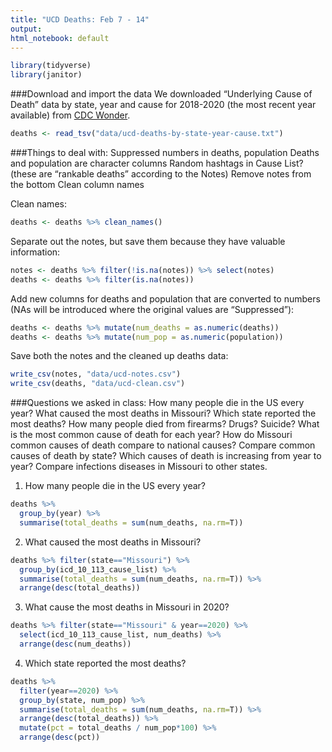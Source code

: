 ```yaml
---
title: "UCD Deaths: Feb 7 - 14"
output: 
html_notebook: default
---
```


```r
library(tidyverse)
library(janitor)
```

###Download and import the data
We downloaded "Underlying Cause of Death" data by state, year and cause for 2018-2020 (the most recent year available) from [CDC Wonder](wonder.cdc.gov).

```r
deaths <- read_tsv("data/ucd-deaths-by-state-year-cause.txt")
```

###Things to deal with: 
Suppressed numbers in deaths, population
Deaths and population are character columns
Random hashtags in Cause List? (these are "rankable deaths" according to the Notes)
Remove notes from the bottom
Clean column names


Clean names:
```r
deaths <- deaths %>% clean_names()
```

Separate out the notes, but save them because they have valuable information:
```r
notes <- deaths %>% filter(!is.na(notes)) %>% select(notes)
deaths <- deaths %>% filter(is.na(notes))
```

Add new columns for deaths and population that are converted to numbers (NAs will be introduced where the original values are "Suppressed"):
```r
deaths <- deaths %>% mutate(num_deaths = as.numeric(deaths))
deaths <- deaths %>% mutate(num_pop = as.numeric(population))
```

Save both the notes and the cleaned up deaths data:
```r
write_csv(notes, "data/ucd-notes.csv")
write_csv(deaths, "data/ucd-clean.csv")
```

###Questions we asked in class: 
How many people die in the US every year? 
What caused the most deaths in Missouri? 
Which state reported the most deaths? 
How many people died from firearms? Drugs? Suicide? 
What is the most common cause of death for each year? 
How do Missouri common causes of death compare to national causes?
Compare common causes of death by state? 
Which causes of death is increasing from year to year? 
Compare infections diseases in Missouri to other states.

1. How many people die in the US every year? 
```r
deaths %>% 
  group_by(year) %>% 
  summarise(total_deaths = sum(num_deaths, na.rm=T))
```
2. What caused the most deaths in Missouri? 
```r
deaths %>% filter(state=="Missouri") %>% 
  group_by(icd_10_113_cause_list) %>%
  summarise(total_deaths = sum(num_deaths, na.rm=T)) %>%
  arrange(desc(total_deaths))
```

3. What cause the most deaths in Missouri in 2020? 
```r
deaths %>% filter(state=="Missouri" & year==2020) %>%
  select(icd_10_113_cause_list, num_deaths) %>%
  arrange(desc(num_deaths))
```

4. Which state reported the most deaths? 
```r
deaths %>%
  filter(year==2020) %>%
  group_by(state, num_pop) %>%
  summarise(total_deaths = sum(num_deaths, na.rm=T)) %>%
  arrange(desc(total_deaths)) %>%
  mutate(pct = total_deaths / num_pop*100) %>%
  arrange(desc(pct))
```

